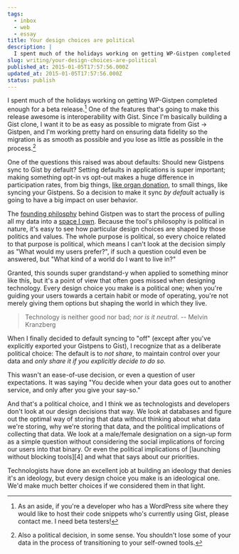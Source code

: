 ```yaml
---
tags:
  - inbox
  - web
  - essay
title: Your design choices are political
description: |
  I spent much of the holidays working on getting WP-Gistpen completed enough for a beta release.1 One of the features that’s going to make this release awesome is interoperability with Gist. Since I’m basically building a Gist clone, I want it to be as easy as possible to migrate from Gist -> Gistpen, and I’m \[…]
slug: writing/your-design-choices-are-political
published_at: 2015-01-05T17:57:56.000Z
updated_at: 2015-01-05T17:57:56.000Z
status: publish
---
```

I spent much of the holidays working on getting WP-Gistpen completed enough for a beta release.[^1] One of the features that's going to make this release awesome is interoperability with Gist. Since I'm basically building a Gist clone, I want it to be as easy as possible to migrate from Gist -> Gistpen, and I'm working pretty hard on ensuring data fidelity so the migration is as smooth as possible and you lose as little as possible in the process.[^2]

One of the questions this raised was about defaults: Should new Gistpens sync to Gist by default? Setting defaults in applications is super important; making something opt-in vs opt-out makes a huge difference in participation rates, from big things, [like organ donation](http://www.nytimes.com/2009/09/27/business/economy/27view.html), to small things, like syncing your Gistpens. So a decision to make it sync *by default* actually is going to have a big impact on user behavior.

The [founding philosphy](https://jamesdigioia.com/new-project-wp-gistpen/) behind Gistpen was to start the process of pulling all my data into a [space I own](https://jamesdigioia.com/thread/the-case-for-our-digital-space/). Because the tool's philosophy is political in nature, it's easy to see how particular design choices are shaped by those politics and values. The whole purpose is political, so every choice related to that purpose is political, which means I can't look at the decision simply as "What would my users prefer?", if such a question could even be answered, but "What kind of a world do I want to live in?"

Granted, this sounds super grandstand-y when applied to something minor like this, but it's a point of view that often goes missed when designing technology. Every design choice you make is a political one; when you're guiding your users towards a certain habit or mode of operating, you're not merely giving them options but shaping the world in which they live.

> Technology is neither good nor bad; *nor is it neutral*. -- Melvin Kranzberg

When I finally decided to default syncing to "off" (except after you've explicitly exported your Gistpens to Gist), I recognize that as a deliberate political choice: The default is to *not share*, to maintain control over your data and *only share it if you explicitly decide to do so*.

This wasn't an ease-of-use decision, or even a question of user expectations. It was saying "You decide when your data goes out to another service, and only after you give your say-so."

And that's a political choice, and I think we as technologists and developers don't look at our design decisions that way. We look at databases and figure out the optimal way of storing that data without thinking about what data we're storing, why we're storing that data, and the political implications of collecting that data. We look at a male/female designation on a sign-up form as a simple question without considering the social implications of forcing our users into that binary. Or even the political implications of \[launching without blocking tools]\[4] and what that says about our priorities.

Technologists have done an excellent job at building an ideology that denies it's an ideology, but every design choice you make is an ideological one. We'd make much better choices if we considered them in that light.

[^1]: As an aside, if you're a developer who has a WordPress site where they would like to host their code snippets who's currently using Gist, please contact me. I need beta testers!

[^2]: Also a political decision, in some sense. You shouldn't lose some of your data in the process of transitioning to your self-owned tools.
